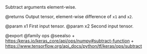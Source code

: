 Subtract arguments element-wise.

@returns
    Output tensor, element-wise difference of `x1` and `x2`.

@param x1 First input tensor.
@param x2 Second input tensor.

@export
@family ops
@seealso
+ <https:/keras.io/keras_core/api/ops/numpy#subtract-function>
+ <https://www.tensorflow.org/api_docs/python/tf/keras/ops/subtract>
